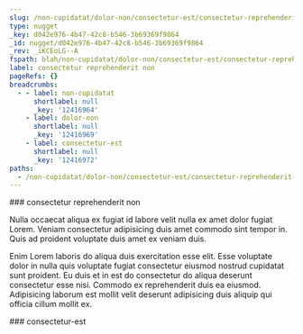 ```yaml
---
slug: /non-cupidatat/dolor-non/consectetur-est/consectetur-reprehenderit-non
type: nugget
_key: d042e976-4b47-42c8-b546-3b69369f9864
_id: nugget/d042e976-4b47-42c8-b546-3b69369f9864
_rev: _iKCEoLG--A
fspath: blah/non-cupidatat/dolor-non/consectetur-est/consectetur-reprehenderit-non.md
label: consectetur reprehenderit non
pageRefs: {}
breadcrumbs:
  - - label: non-cupidatat
      shortlabel: null
      _key: '12416964'
    - label: dolor-non
      shortlabel: null
      _key: '12416969'
    - label: consectetur-est
      shortlabel: null
      _key: '12416972'
paths:
  - /non-cupidatat/dolor-non/consectetur-est/consectetur-reprehenderit-non
---
```


<NuggetArea>
<Nugget slug="/non-cupidatat/dolor-non/consectetur-est/consectetur-reprehenderit-non" type="nugget" _key="d042e976-4b47-42c8-b546-3b69369f9864" _id="nugget/d042e976-4b47-42c8-b546-3b69369f9864" _rev="_iKCEoLG--A" fspath="blah/non-cupidatat/dolor-non/consectetur-est/consectetur-reprehenderit-non.md" label="consectetur reprehenderit non" paths="/non-cupidatat/dolor-non/consectetur-est/consectetur-reprehenderit-non">
<NuggetBody>
### consectetur reprehenderit non

Nulla occaecat aliqua ex fugiat id labore velit nulla ex amet dolor fugiat Lorem. Veniam consectetur adipisicing duis amet commodo sint tempor in. Quis ad proident voluptate duis amet ex veniam duis.

Enim Lorem laboris do aliqua duis exercitation esse elit. Esse voluptate dolor in nulla quis voluptate fugiat consectetur eiusmod nostrud cupidatat sunt proident. Eu duis et in est do consectetur do aliqua deserunt consectetur esse nisi. Commodo ex reprehenderit duis ea eiusmod. Adipisicing laborum est mollit velit deserunt adipisicing duis aliquip qui officia cillum mollit ex.

</NuggetBody>
<Breadcrumbs>
<Crumbs>
<Crumb _key="12416964" label="non-cupidatat" /><Crumb _key="12416969" label="dolor-non" /><Crumb _key="12416972" label="consectetur-est" />
</Crumbs>
</Breadcrumbs>
</Nugget>

<NuggetsInbound>
</NuggetsInbound>
<NuggetsOutbound>
</NuggetsOutbound>
</NuggetArea>
<PassagesInbound>
<Passage direction="inbound" type="passage" _key="12416972" _id="passage/12416972" _rev="_iKCEoLG--_" label="consectetur-est" passage="consectetur-est" fspath="blah/non-cupidatat/dolor-non/consectetur-est" paths="/non-cupidatat/dolor-non/consectetur-est" slug="/non-cupidatat/dolor-non/consectetur-est">
<NuggetBody>
### consectetur-est

</NuggetBody>
<Breadcrumbs>
<Crumbs>
<Crumb _key="12416964" label="non-cupidatat" /><Crumb _key="12416969" label="dolor-non" />
</Crumbs>
</Breadcrumbs>
</Passage>

</PassagesInbound>
<PassagesOutbound>
</PassagesOutbound>